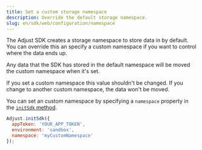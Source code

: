 ```yaml
---
title: Set a custom storage namespace
description: Override the default storage namespace.
slug: en/sdk/web/configuration/namespace
---
```


The Adjust SDK creates a storage namespace to store data in by default. You can override this an specify a custom namespace if you want to control where the data ends up.

Any data that the SDK has stored in the default namespace will be moved the custom namespace when it's set.

<Callout type="warning">

If you set a custom namespace this value shouldn't be changed. If you change to another custom namespace, the data won't be moved.

</Callout>

You can set an custom namespace by specifying a `namespace` property in the [`initSdk` method](#web-initsdk-invocation).

```js {4}
Adjust.initSdk({
  appToken: 'YOUR_APP_TOKEN',
  environment: 'sandbox',
  namespace: 'myCustomNamespace'
});
```
